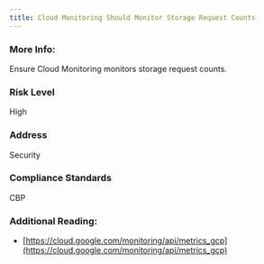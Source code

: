 ```yaml
---
title: Cloud Monitoring Should Monitor Storage Request Counts
---
```


### More Info:

Ensure Cloud Monitoring monitors storage request counts.

### Risk Level

High

### Address

Security

### Compliance Standards

CBP

### Additional Reading:

- [https://cloud.google.com/monitoring/api/metrics_gcp](https://cloud.google.com/monitoring/api/metrics_gcp)
